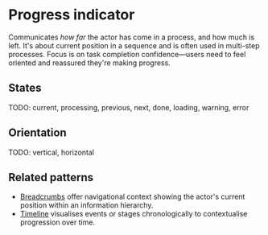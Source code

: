 
<Meta of={ProgressIndicatorStories} />

# Progress indicator

Communicates *how far* the actor has come in a process, and how much is left.
It's about current position in a sequence and is often used in multi-step processes.
Focus is on task completion confidence—users need to feel oriented and reassured they're making progress.

<Canvas of={ProgressIndicatorStories.Basic} />

## States

TODO: current, processing, previous, next, done, loading, warning, error

## Orientation

TODO: vertical, horizontal

## Related patterns

- [Breadcrumbs](../?path=/docs/components-breadcrumbs--docs) offer navigational context showing the actor's current position within an information hierarchy.
- [Timeline](../?path=/docs/components-timeline--docs) visualises events or stages chronologically to contextualise progression over time.